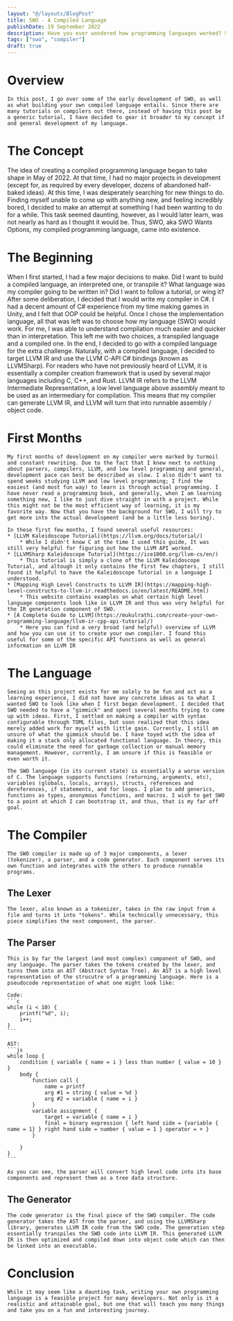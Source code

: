 ```yaml
---
layout: "@/layouts/BlogPost"
title: SWO - A Compiled Language
publishDate: 19 September 2022
description: Have you ever wondered how programming languages worked? So did I, and that is why I decided to create my own compiled language, SWO.
tags: ["swo", "compiler"]
draft: true
---
```

# Overview
    In this post, I go over some of the early development of SWO, as well as what building your own compiled language entails. Since there are many tutorials on compilers out there, instead of having this post be a generic tutorial, I have decided to gear it broader to my concept if and general development of my language.

# The Concept  
   The idea of creating a compiled programming language began to take shape in May of 2022. At that time, I had no major projects in development (except for, as required by every developer, dozens of abandoned half-baked ideas). At this time, I was desperately searching for new things to do. Finding myself unable to come up with anything new, and feeling incredibly bored, I decided to make an attempt at something I had been wanting to do for a while. This task seemed daunting, however, as I would later learn, was not nearly as hard as I thought it would be. Thus, SWO, aka SWO Wants Options, my compiled programming language, came into existence.

# The Beginning 
   When I first started, I had a few major decisions to make. Did I want to build a compiled language, an interpreted one, or transpile it? What language was my compiler going to be written in? Did I want to follow a tutorial, or wing it? After some deliberation, I decided that I would write my compiler in C#. I had a decent amount of C# experience from my time making games in Unity, and I felt that OOP could be helpful. Once I chose the implementation language, all that was left was to choose how my language (SWO) would work. For me, I was able to understand compilation much easier and quicker than in interpretation. This left me with two choices, a transpiled language and a compiled one. In the end, I decided to go with a compiled language for the extra challenge. Naturally, with a compiled language, I decided to target LLVM IR and use the LLVM C-API C# bindings (known as LLVMSharp). For readers who have not previously heard of LLVM, it is essentially a compiler creation framework that is used by several major languages including C, C++, and Rust. LLVM IR refers to the LLVM Intermediate Representation, a low level language above assembly meant to be used as an intermediary for compilation. This means that my compiler can generate LLVM IR, and LLVM will turn that into runnable assembly / object code.

# First Months
    My first months of development on my compiler were marked by turmoil and constant rewriting. Due to the fact that I knew next to nothing about parsers, compilers, LLVM, and low level programming and general, development pace can best be described as slow. I also didn't want to spend weeks studying LLVM and low level programming; I find the easiest (and most fun way) to learn is through actual programming. I have never read a programming book, and generally, when I am learning something new, I like to just dive straight in with a project. While this might not be the most efficient way of learning, it is my favorite way. Now that you have the background for SWO, I will try to get more into the actual development (and be a little less boring). 
   
    In these first few months, I found several useful resources:
    * [LLVM Kaleidoscope Tutorial](https://llvm.org/docs/tutorial/)
        * While I didn't know C at the time I used this guide, It was still very helpful for figuring out how the LLVM API worked.
    * [LLVMSharp Kaleidoscope Tutorial](https://ice1000.org/llvm-cs/en/)
        * This tutorial is simply a clone of the LLVM Kaleidoscope Tutorial, and altough it only contains the first few chapters, I still found it helpful to have the Kaleidoscope Tutorial in a language I understood. 
    * [Mapping High Level Constructs to LLVM IR](https://mapping-high-level-constructs-to-llvm-ir.readthedocs.io/en/latest/README.html)
        * This website contains examples on what certain high level language components look like in LLVM IR and thus was very helpful for the IR generation component of SWO.
    * [A Complete Guide to LLVM](https://mukulrathi.com/create-your-own-programming-language/llvm-ir-cpp-api-tutorial/)
        * Here you can find a very broad (and helpful) overview of LLVM and how you can use it to create your own compiler. I found this useful for some of the specific API functions as well as general information on LLVM IR

# The Language
    Seeing as this project exists for me solely to be fun and act as a learning experience, I did not have any concrete ideas as to what I wanted SWO to look like when I first began development. I decided that SWO needed to have a "gimmick" and spent several months trying to come up with ideas. First, I settled on making a compiler with syntax configurable through TOML files, but soon realized that this idea merely added work for myself with little gain. Currently, I still am unsure of what the gimmick should be. I have toyed with the idea of making it a stack only allocated functional language. In theory, this could eliminate the need for garbage collection or manual memory management. However, currently, I am unsure if this is feasible or even worth it. 

    The SWO language (in its current state) is essentially a worse version of C. The language supports functions (returning, arguments, etc), variables (globals, locals, arrays), structs, references and dereferences, if statements, and for loops. I plan to add generics, functions as types, anonymous functions, and macros. I wish to get SWO to a point at which I can bootstrap it, and thus, that is my far off goal. 

# The Compiler
    The SWO compiler is made up of 3 major components, a lexer (tokenizer), a parser, and a code generator. Each component serves its own function and integrates with the others to produce runnable programs.

## The Lexer
    The lexer, also known as a tokenizer, takes in the raw input from a file and turns it into "tokens". While technically unnecessary, this piece simplifies the next component, the parser.

## The Parser
    This is by far the largest (and most complex) component of SWO, and any language. The parser takes the tokens created by the lexer, and turns them into an AST (Abstract Syntax Tree). An AST is a high level representation of the strucutre of a programming language. Here is a pseudocode representation of what one might look like:
    
    Code:
    ```c
    while (i < 10) {
        printf("%d", i);
        i++;
    }
    ```

    AST:
    ```js
    while loop {
        condition { variable { name = i } less than number { value = 10 } }
        body {
            function call {
                name = printf
                arg #1 = string { value = %d }
                arg #2 = variable { name = i }
            }
            variable assignment {
                target = variable { name = i }
                final = binary expression { left hand side = {variable { name = 1} } right hand side = number { value = 1 } operator = + }
            }

        }
    }
    ```
    
    As you can see, the parser will convert high level code into its base components and represent them as a tree data structure. 

## The Generator
    The code generator is the final piece of the SWO compiler. The code generator takes the AST from the parser, and using the LLVMSharp library, generates LLVM IR code from the SWO code. The generation step essentially transpiles the SWO code into LLVM IR. This generated LLVM IR is then optimized and compiled down into object code which can then be linked into an executable. 

# Conclusion
    While it may seem like a daunting task, writing your own programming language is a feasible project for many developers. Not only is it a realistic and attainable goal, but one that will teach you many things and take you on a fun and interesting journey. 
